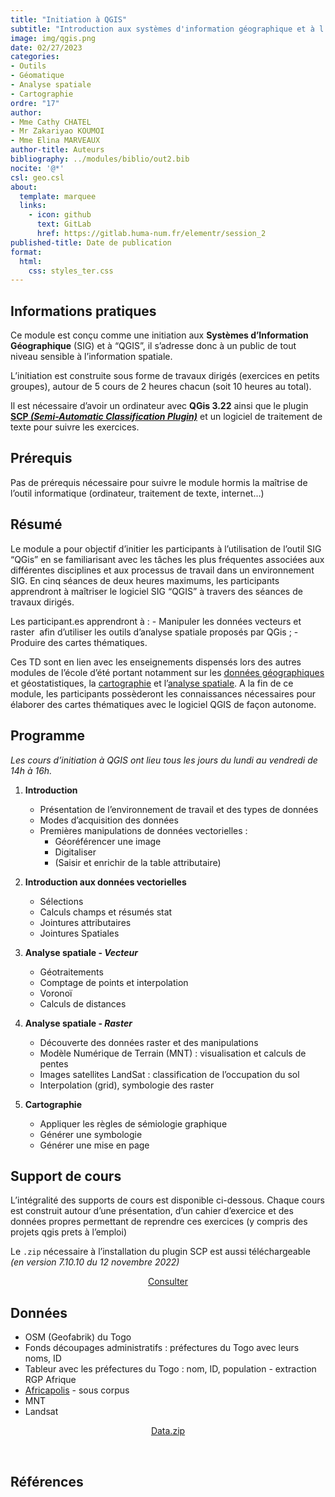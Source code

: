 ```yaml
---
title: "Initiation à QGIS"
subtitle: "Introduction aux systèmes d'information géographique et à l'outil QGIS"
image: img/qgis.png
date: 02/27/2023
categories: 
- Outils
- Géomatique
- Analyse spatiale
- Cartographie
ordre: "17" 
author: 
- Mme Cathy CHATEL
- Mr Zakariyao KOUMOI
- Mme Elina MARVEAUX
author-title: Auteurs
bibliography: ../modules/biblio/out2.bib
nocite: '@*'
csl: geo.csl
about:
  template: marquee
  links:
    - icon: github
      text: GitLab
      href: https://gitlab.huma-num.fr/elementr/session_2
published-title: Date de publication 
format:
  html: 
    css: styles_ter.css
---
```


<!-- ::: {#contrib} -->

<!-- ### Contributeur·rice·s -->

<!-- Hugues Pecout, ... -->

<!-- ::: -->

<div>

## <i class="bi bi-info-circle"></i> Informations pratiques

Ce module est conçu comme une initiation aux **Systèmes d'Information Géographique** (SIG) et à "QGIS", il s'adresse donc à un public de tout niveau sensible à l'information spatiale.

L'initiation est construite sous forme de travaux dirigés (exercices en petits groupes), autour de 5 cours de 2 heures chacun (soit 10 heures au total).

Il est nécessaire d'avoir un ordinateur avec **QGis 3.22** ainsi que le plugin [**SCP *(Semi-Automatic Classification Plugin)***](https://plugins.qgis.org/plugins/SemiAutomaticClassificationPlugin/) et un logiciel de traitement de texte pour suivre les exercices.

</div>

## <i class="bi bi-ui-checks-grid"></i> Prérequis

Pas de prérequis nécessaire pour suivre le module hormis la maîtrise de l'outil informatique (ordinateur, traitement de texte, internet...)

## <i class="bi bi-bookmark"></i> Résumé

Le module a pour objectif d'initier les participants à l'utilisation de l'outil SIG "QGis" en se familiarisant avec les tâches les plus fréquentes associées aux différentes disciplines et aux processus de travail dans un environnement SIG. En cinq séances de deux heures maximums, les participants apprendront à maîtriser le logiciel SIG "QGIS" à travers des séances de travaux dirigés. 

Les participant.es apprendront à :
-   Manipuler les données vecteurs et raster  afin d'utiliser les outils d'analyse spatiale proposés par QGis ;
-   Produire des cartes thématiques. 

Ces TD sont en lien avec les enseignements dispensés lors des autres modules de l'école d'été portant notamment sur les [données géographiques](typ3_ig.qmd) et géostatistiques, la [cartographie](cart1-2_the.qmd) et l'[analyse spatiale](spa1_sem.qmd). A la fin de ce module, les participants possèderont les connaissances nécessaires pour élaborer des cartes thématiques avec le logiciel QGIS de façon autonome.

## <i class="bi bi-calendar-week"></i> Programme

*Les cours d'initiation à QGIS ont lieu tous les jours du lundi au vendredi de 14h à 16h.*

1.  **Introduction**

    -   Présentation de l'environnement de travail et des types de données
    -   Modes d'acquisition des données
    -   Premières manipulations de données vectorielles :
        -   Géoréférencer une image
        -   Digitaliser
        -   (Saisir et enrichir de la table attributaire)

2.  **Introduction aux données vectorielles**

    -   Sélections
    -   Calculs champs et résumés stat
    -   Jointures attributaires
    -   Jointures Spatiales

3.  **Analyse spatiale - *Vecteur***

    -   Géotraitements
    -   Comptage de points et interpolation
    -   Voronoï
    -   Calculs de distances

4.  **Analyse spatiale - *Raster***

    -   Découverte des données raster et des manipulations
    -   Modèle Numérique de Terrain (MNT) : visualisation et calculs de pentes
    -   Images satellites LandSat : classification de l'occupation du sol
    -   Interpolation (grid), symbologie des raster

5.  **Cartographie**

    -   Appliquer les règles de sémiologie graphique
    -   Générer une symbologie
    -   Générer une mise en page

## <i class="bi bi-person-video3"></i> Support de cours

L'intégralité des supports de cours est disponible ci-dessous. Chaque cours est construit autour d'une présentation, d'un cahier d'exercice et des données propres permettant de reprendre ces exercices (y compris des projets qgis prets à l'emploi)

Le `.zip` nécessaire à l'installation du plugin SCP est aussi téléchargeable *(en version 7.10.10 du 12 novembre 2022)*

<center><a href="" class="btn btn-warning" role="button" aria-disabled="true"><i class="bi bi-eye"></i> Consulter</a></center>

<!-- <object class="slide" data="support/introR_seance2_diapo.pdf" type="application/pdf"> -->

<!-- <iframe class="slide" src="https://meghan.rbind.io/slides/neair/neair.html#/title-slide"> -->

<!-- </iframe> -->

<!-- ::: {#url} -->

<!-- <i class="bi bi-cloud-arrow-down-fill"></i> [Télécharger</i>]() -->

<!-- ::: -->

<!-- </object> -->

<!--  -->

<!-- ## <i class="bi bi-person-video3"></i> Support de TD -->

<!-- Quam ob rem cave Catoni anteponas ne istum quidem ipsum, quem Apollo, ut ais, sapientissimum iudicavit; huius enim facta, illius dicta laudantur. De me autem, ut iam cum utroque vestrum loquar, sic habetote. -->

<!-- \ -->

<!-- \ -->

<!--  -->

## <i class="bi bi-clipboard-data"></i> Données

-   OSM (Geofabrik) du Togo
-   Fonds découpages administratifs : préfectures du Togo avec leurs noms, ID
-   Tableur avec les préfectures du Togo : nom, ID, population - extraction RGP Afrique
-   [Africapolis](../donnees/vil_afric_2015.qmd) - sous corpus
-   MNT
-   Landsat

<center><a href="" class="btn btn-info" role="button" aria-disabled="true"><i class="bi bi-cloud-arrow-down"></i> Data.zip</a></center>

\

## <i class="bi bi-file-earmark-text"></i> Références

::: {#refs}
:::
